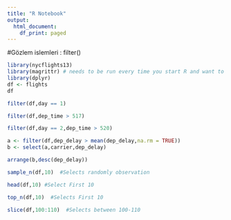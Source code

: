 ---
title: "R Notebook"
output:
  html_document:
    df_print: paged
---


#Gözlem islemleri : filter()

```{r}
library(nycflights13)
library(magrittr) # needs to be run every time you start R and want to use %>%
library(dplyr)   
df <- flights
df

```


```{r}
filter(df,day == 1)

filter(df,dep_time > 517)

filter(df,day == 2,dep_time > 520)

```

```{r}
a <- filter(df,dep_delay > mean(dep_delay,na.rm = TRUE))
b <- select(a,carrier,dep_delay)

arrange(b,desc(dep_delay))
```
```{r}

sample_n(df,10)  #Selects randomly observation

head(df,10) #Select First 10

top_n(df,10)  #Selects First 10 

slice(df,100:110)  #Selects between 100-110

```

